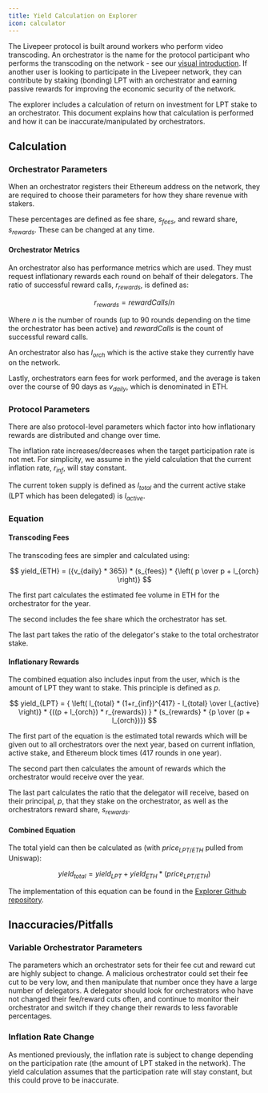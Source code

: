 ```yaml
---
title: Yield Calculation on Explorer
icon: calculator
---
```


The Livepeer protocol is built around workers who perform video transcoding. An
orchestrator is the name for the protocol participant who performs the
transcoding on the network - see our
[visual introduction](https://livepeer.org/primer). If another user is looking
to participate in the Livepeer network, they can contribute by staking (bonding)
LPT with an orchestrator and earning passive rewards for improving the economic
security of the network.

The explorer includes a calculation of return on investment for LPT stake to an
orchestrator. This document explains how that calculation is performed and how
it can be inaccurate/manipulated by orchestrators.

## Calculation

### Orchestrator Parameters

When an orchestrator registers their Ethereum address on the network, they are
required to choose their parameters for how they share revenue with stakers.

These percentages are defined as fee share, $s_{fees}$, and reward share,
$s_{rewards}$. These can be changed at any time.

#### Orchestrator Metrics

An orchestrator also has performance metrics which are used. They must request
inflationary rewards each round on behalf of their delegators. The ratio of
successful reward calls, $r_{rewards}$, is defined as:

$$
r_{rewards} = rewardCalls / n
$$

Where $n$ is the number of rounds (up to 90 rounds depending on the time the
orchestrator has been active) and $rewardCalls$ is the count of successful
reward calls.

An orchestrator also has $l_{orch}$ which is the active stake they currently
have on the network.

Lastly, orchestrators earn fees for work performed, and the average is taken
over the course of 90 days as $v_{daily}$, which is denominated in ETH.

### Protocol Parameters

There are also protocol-level parameters which factor into how inflationary
rewards are distributed and change over time.

The inflation rate increases/decreases when the target participation rate is not
met. For simplicity, we assume in the yield calculation that the current
inflation rate, $r_{inf}$, will stay constant.

The current token supply is defined as $l_{total}$ and the current active stake
(LPT which has been delegated) is $l_{active}$.

### Equation

#### Transcoding Fees

The transcoding fees are simpler and calculated using:

$$
yield_{ETH} = ({v_{daily} * 365}) * (s_{fees}) * {\left( p \over p + l_{orch}  \right)}
$$

The first part calculates the estimated fee volume in ETH for the orchestrator
for the year.

The second includes the fee share which the orchestrator has set.

The last part takes the ratio of the delegator's stake to the total orchestrator
stake.

#### Inflationary Rewards

The combined equation also includes input from the user, which is the amount of
LPT they want to stake. This principle is defined as $p$.

$$
yield_{LPT} = { \left( l_{total} * (1+r_{inf})^{417} - l_{total} \over l_{active} \right)} * {((p + l_{orch}) * r_{rewards}) } * (s_{rewards} * {p \over (p + l_{orch})})
$$

The first part of the equation is the estimated total rewards which will be
given out to all orchestrators over the next year, based on current inflation,
active stake, and Ethereum block times (417 rounds in one year).

The second part then calculates the amount of rewards which the orchestrator
would receive over the year.

The last part calculates the ratio that the delegator will receive, based on
their principal, $p$, that they stake on the orchestrator, as well as the
orchestrators reward share, $s_{rewards}$.

#### Combined Equation

The total yield can then be calculated as (with $price_{LPT/ETH}$ pulled from
Uniswap):

$$
yield_{total} = yield_{LPT} + yield_{ETH} * (price_{LPT/ETH})
$$

The implementation of this equation can be found in the
[Explorer Github repository](https://github.com/livepeer/explorer/blob/main/lib/roi.ts).

## Inaccuracies/Pitfalls

### Variable Orchestrator Parameters

The parameters which an orchestrator sets for their fee cut and reward cut are
highly subject to change. A malicious orchestrator could set their fee cut to be
very low, and then manipulate that number once they have a large number of
delegators. A delegator should look for orchestrators who have not changed their
fee/reward cuts often, and continue to monitor their orchestrator and switch if
they change their rewards to less favorable percentages.

### Inflation Rate Change

As mentioned previously, the inflation rate is subject to change depending on
the participation rate (the amount of LPT staked in the network). The yield
calculation assumes that the participation rate will stay constant, but this
could prove to be inaccurate.

